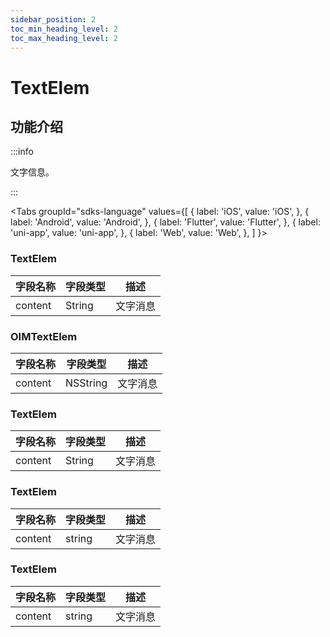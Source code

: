 ```yaml
---
sidebar_position: 2
toc_min_heading_level: 2
toc_max_heading_level: 2
---
```


# TextElem

## 功能介绍

:::info

文字信息。

:::

<Tabs
groupId="sdks-language"
values={[
{ label: 'iOS', value: 'iOS', },
{ label: 'Android', value: 'Android', },
{ label: 'Flutter', value: 'Flutter', },
{ label: 'uni-app', value: 'uni-app', },
{ label: 'Web', value: 'Web', },
]
}>

<TabItem value="Flutter">

### TextElem

| 字段名称 | 字段类型 | 描述     |
| -------- | -------- | -------- |
| content  | String   | 文字消息 |

</TabItem>

<TabItem value="iOS">

### OIMTextElem

| 字段名称 | 字段类型 | 描述     |
| -------- | -------- | -------- |
| content  | NSString | 文字消息 |

</TabItem>

<TabItem value="Android">

### TextElem

| 字段名称 | 字段类型 | 描述     |
| -------- | -------- | -------- |
| content  | String   | 文字消息 |

</TabItem>

<TabItem value="Web">

### TextElem

| 字段名称 | 字段类型 | 描述     |
| -------- | -------- | -------- |
| content  | string   | 文字消息 |

</TabItem>

<TabItem value="uni-app">

### TextElem

| 字段名称 | 字段类型 | 描述     |
| -------- | -------- | -------- |
| content  | string   | 文字消息 |

</TabItem>

</Tabs>
